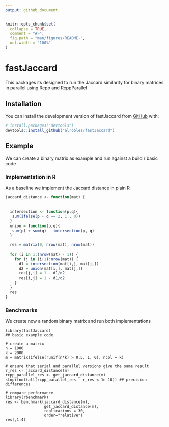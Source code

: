 ```yaml
---
output: github_document
---
```


<!-- README.md is generated from README.Rmd. Please edit that file -->

```r
knitr::opts_chunk$set(
  collapse = TRUE,
  comment = "#>",
  fig.path = "man/figures/README-",
  out.width = "100%"
)
```

# fastJaccard

<!-- badges: start -->
<!-- badges: end -->

This packages its designed to run the Jaccard similarity
for binary matrices in parallel using Rcpp and RcppParallel

## Installation

You can install the development version of fastJaccard from [GitHub](https://github.com/) with:

``` r
# install.packages("devtools")
devtools::install_github("alrobles/fastJaccard")
```

## Example

We can create a binary matrix as example and run against a build r basic code

### Implementation in R
As a baseline we implement the Jaccard distance in plain R

``` r
jaccard_distance <- function(mat) {
  
  
  intersection <- function(p,q){
   sum(ifelse(p + q == 2, 1 , 0))
  }
  union = function(p,q){
   sum(p) + sum(q) - intersection(p, q)
  }
  
  res = matrix(0, nrow(mat), nrow(mat))
  
  for (i in 1:(nrow(mat) - 1)) {
    for (j in (i+1):nrow(mat)) {
      d1 = intersection(mat[i,], mat[j,])
      d2 = union(mat[i,], mat[j,])
      res[j,i] = 1 - d1/d2
      res[i,j] = 1 - d1/d2
    }
  }
  res
}
```
### Benchmarks

We create now a random binary matrix and run both implementations


```
library(fastJaccard)
## basic example code

# create a matrix
n = 1000
k = 2000
m = matrix(ifelse(runif(n*k) > 0.5, 1, 0), ncol = k)

# ensure that serial and parallel versions give the same result
r_res <- jaccard_distance(m)
rcpp_parallel_res <- get_jaccard_distance(m)
stopifnot(all(rcpp_parallel_res - r_res < 1e-10)) ## precision differences

# compare performance
library(rbenchmark)
res <- benchmark(jaccard_distance(m),
                 get_jaccard_distance(m),
                 replications = 30,
                 order="relative")
res[,1:4]
```